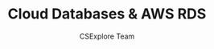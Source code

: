 ---
guideId: DBMS-101
moduleId: DBMS-22
title: Cloud Databases & AWS RDS
description: Get hands-on with cloud databases using AWS RDS and Google Cloud SQL.
author: CSExplore Team
---